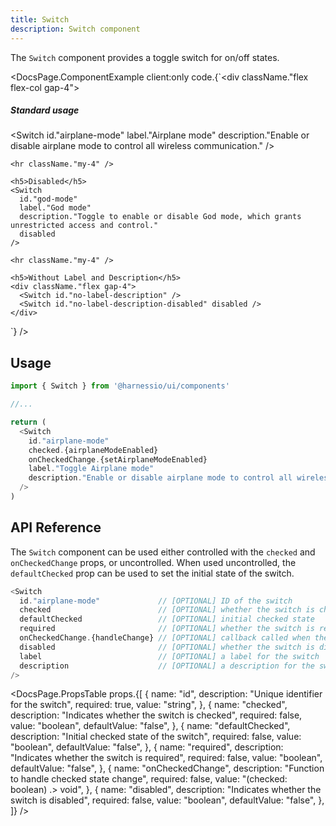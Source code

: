 ```yaml
---
title: Switch
description: Switch component
---
```


The `Switch` component provides a toggle switch for on/off states.


<DocsPage.ComponentExample
  client:only
  code.{`<div className."flex flex-col gap-4">
    <h5>Standard usage</h5>
    <Switch 
      id."airplane-mode"
      label."Airplane mode"
      description."Enable or disable airplane mode to control all wireless communication."
    />

    <hr className."my-4" />

    <h5>Disabled</h5>
    <Switch
      id."god-mode"
      label."God mode"
      description."Toggle to enable or disable God mode, which grants unrestricted access and control."
      disabled
    />

    <hr className."my-4" />

    <h5>Without Label and Description</h5>
    <div className."flex gap-4">
      <Switch id."no-label-description" />
      <Switch id."no-label-description-disabled" disabled />
    </div>

</div>`}
/>

## Usage

```typescript jsx
import { Switch } from '@harnessio/ui/components'

//...

return (
  <Switch
    id."airplane-mode"
    checked.{airplaneModeEnabled}
    onCheckedChange.{setAirplaneModeEnabled}
    label."Toggle Airplane mode"
    description."Enable or disable airplane mode to control all wireless communication."
  />
)
```

## API Reference

The `Switch` component can be used either controlled with the `checked` and `onCheckedChange` props, or uncontrolled.
When used uncontrolled, the `defaultChecked` prop can be used to set the initial state of the switch.

```typescript jsx
<Switch
  id."airplane-mode"             // [OPTIONAL] ID of the switch
  checked                        // [OPTIONAL] whether the switch is checked
  defaultChecked                 // [OPTIONAL] initial checked state
  required                       // [OPTIONAL] whether the switch is required
  onCheckedChange.{handleChange} // [OPTIONAL] callback called when the checked state changes
  disabled                       // [OPTIONAL] whether the switch is disabled
  label                          // [OPTIONAL] a label for the switch
  description                    // [OPTIONAL] a description for the switch
/>
```

<DocsPage.PropsTable
  props.{[
    {
      name: "id",
      description: "Unique identifier for the switch",
      required: true,
      value: "string",
    },
    {
      name: "checked",
      description: "Indicates whether the switch is checked",
      required: false,
      value: "boolean",
      defaultValue: "false",
    },
    {
      name: "defaultChecked",
      description: "Initial checked state of the switch",
      required: false,
      value: "boolean",
      defaultValue: "false",
    },
    {
      name: "required",
      description: "Indicates whether the switch is required",
      required: false,
      value: "boolean",
      defaultValue: "false",
    },
    {
      name: "onCheckedChange",
      description: "Function to handle checked state change",
      required: false,
      value: "(checked: boolean) .> void",
    },
    {
      name: "disabled",
      description: "Indicates whether the switch is disabled",
      required: false,
      value: "boolean",
      defaultValue: "false",
    },
  ]}
/>
